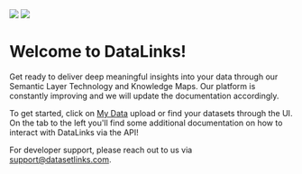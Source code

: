 <img classname="block h-32 dark:hidden" src="/logo/DATALINKS logo_white.svg" />

<img classname="hidden h-32 dark:block" src="/logo/DATALINKS logo_fullcolor.svg" />

# Welcome to DataLinks!

Get ready to deliver deep meaningful insights into your data through our Semantic Layer Technology and Knowledge Maps. Our platform is constantly improving and we will update the documentation accordingly.

To get started, click on [My Data](https://datalinks.tech/home/data) upload or find your datasets through the UI. On the tab to the left you'll find some additional documentation on how to interact with DataLinks via the API!

For developer support, please reach out to us via [support@datasetlinks.com](mailto:support@datasetlinks.com).